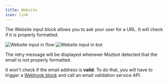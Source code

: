 ```yaml
---
title: Website
icon: link
---
```


The Website input block allows you to ask your user for a URL. It will check if it is properly formatted.

<Tabs>
  <Tab title="Flow">
    <Frame>
      <img
        src="/images/blocks/inputs/website-flow.png"
        alt="Website input in flow"
        className="rounded-lg"
      />
    </Frame>
  </Tab>
  <Tab title="Bot">
    <Frame>
      <img
        src="/images/blocks/inputs/website-bot.png"
        alt="Website input in bot"
        className="rounded-lg"
      />
    </Frame>
  </Tab>
</Tabs>

The retry message will be displayed whenever Mozbot detected that the email is not properly formatted.

It won't check if the email address is **valid**. To do that, you will have to trigger a [Webhook block](/editor/blocks/integrations/webhook) and call an email validation service API.
